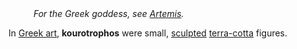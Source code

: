 :''For the Greek goddess, see [[Artemis]].''

In [[Greek art]], '''kourotrophos''' were small, [[sculpture|sculpted]] [[terra-cotta]] figures.

{{art-stub}}